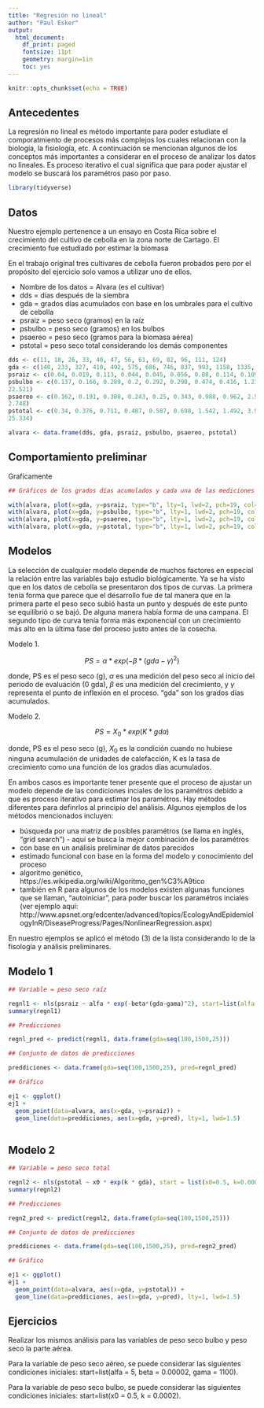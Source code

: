 ```yaml
---
title: "Regresión no lineal"
author: "Paul Esker"
output:
  html_document:
    df_print: paged
    fontsize: 11pt
    geometry: margin=1in
    toc: yes
---
```


```r
knitr::opts_chunk$set(echo = TRUE)
```

## Antecedentes

La regresión no lineal es método importante para poder estudiate el comporatmiento de procesos más complejos los cuales relacionan con la biología, la fisiología, etc. A continuación se mencionan algunos de los conceptos más importantes a considerar en el proceso de analizar los datos no lineales. Es proceso iterativo el cual significa que para poder ajustar el modelo se buscará los paramétros paso por paso.

```r

library(tidyverse)

```


## Datos

Nuestro ejemplo pertenence a un ensayo en Costa Rica sobre el crecimiento del cultivo de cebolla en la zona norte de Cartago. El crecimiento fue estudiado por estimar la biomasa 

En el trabajo original tres cultivares de cebolla fueron probados pero por el propósito del ejercicio solo vamos a utilizar uno de ellos. 

* Nombre de los datos = Alvara (es el cultivar)
* dds = días después de la siembra
* gda = grados días acumulados con base en los umbrales para el cultivo de cebolla
* psraiz = peso seco (gramos) en la raíz
* psbulbo = peso seco (gramos) en los bulbos
* psaereo = peso seco (gramos para la biomasa aérea)
* pstotal = peso seco total considerando los demás componentes

```r

dds <- c(11, 18, 26, 33, 40, 47, 56, 61, 69, 82, 96, 111, 124)
gda <- c(148, 233, 327, 410, 492, 575, 686, 746, 837, 993, 1158, 1335, 1484)
psraiz <- c(0.04, 0.019, 0.113, 0.044, 0.045, 0.056, 0.08, 0.114, 0.109, 0.116, 0.098, 0.101, 0.066)
psbulbo <- c(0.137, 0.166, 0.289, 0.2, 0.292, 0.298, 0.474, 0.416, 1.236, 2.594, 6.265, 6.174, 
22.521)
psaereo <- c(0.162, 0.191, 0.308, 0.243, 0.25, 0.343, 0.988, 0.962, 2.593, 3.379, 2.83, 5.054,
2.748)
pstotal <- c(0.34, 0.376, 0.711, 0.487, 0.587, 0.698, 1.542, 1.492, 3.938, 6.089, 9.193, 11.329,
25.334)

alvara <- data.frame(dds, gda, psraiz, psbulbo, psaereo, pstotal)

```


## Comportamiento preliminar 

Grafícamente 

```r

## Gráficos de los grados días acumulados y cada una de las mediciones

with(alvara, plot(x=gda, y=psraiz, type="b", lty=1, lwd=2, pch=19, col="black"))
with(alvara, plot(x=gda, y=psbulbo, type="b", lty=1, lwd=2, pch=19, col="black"))
with(alvara, plot(x=gda, y=psaereo, type="b", lty=1, lwd=2, pch=19, col="black"))
with(alvara, plot(x=gda, y=pstotal, type="b", lty=1, lwd=2, pch=19, col="black"))

```


## Modelos

La selección de cualquier modelo depende de muchos factores en especial la relación entre las variables bajo estudio biológicamente. Ya se ha visto que en los datos de cebolla se presentaron dos tipos de curvas. La primera tenía forma que parece que el desarrollo fue de tal manera que en la primera parte el peso seco subió hasta un punto y después de este punto se equilibrió o se bajó. De alguna manera había forma de una campana. El segundo tipo de curva tenía forma más exponencial con un crecimiento más alto en la última fase del proceso justo antes de la cosecha. 

Modelo 1. 

$$ PS = \alpha * exp(-\beta * (gda-\gamma)^2)$$

donde, PS es el peso seco (g), $\alpha$ es una medición del peso seco al inicio del periodo de evaluación (0 gda), $\beta$ es una medición del crecimiento, y $\gamma$ representa el punto de inflexión en el proceso. "gda" son los grados días acumulados. 

Modelo 2. 

$$ PS = X_0 * exp (K * gda) $$

donde, PS es el peso seco (g), $X_0$ es la condición cuando no hubiese ninguna acumulación de unidades de calefacción, K es la tasa de crecimiento como una función de los grados días acumulados.

En ambos casos es importante tener presente que el proceso de ajustar un modelo depende de las condiciones inciales de los paramétros debido a que es proceso iterativo para estimar los paramétros. Hay métodos diferentes para definrlos al principio del análisis. Algunos ejemplos de los métodos mencionados incluyen:

* búsqueda por una matriz de posibles paramétros (se llama en inglés, "grid search") - aquí se busca la mejor combinación de los paramétros
* con base en un análisis preliminar de datos parecidos
* estimado funcional con base en la forma del modelo y conocimiento del proceso
* algoritmo genético, https://es.wikipedia.org/wiki/Algoritmo_gen%C3%A9tico
* también en R para algunos de los modelos existen algunas funciones que se llaman, "autoiniciar", para poder buscar los paramétros inciales (ver ejemplo aquí: http://www.apsnet.org/edcenter/advanced/topics/EcologyAndEpidemiologyInR/DiseaseProgress/Pages/NonlinearRegression.aspx)

En nuestro ejemplos se aplicó el método (3) de la lista considerando lo de la fisología y análisis preliminares.

## Modelo 1

```r

## Variable = peso seco raíz

regnl1 <- nls(psraiz ~ alfa * exp(-beta*(gda-gama)^2), start=list(alfa = 0.15, beta = 0.0000002, gama = 900), trace=TRUE, data=alvara)
summary(regnl1)

## Predicciones

regnl_pred <- predict(regnl1, data.frame(gda=seq(100,1500,25)))

## Conjunto de datos de predicciones

preddiciones <- data.frame(gda=seq(100,1500,25), pred=regnl_pred)

## Gráfico

ej1 <- ggplot() 
ej1 +
  geom_point(data=alvara, aes(x=gda, y=psraiz)) +
  geom_line(data=preddiciones, aes(x=gda, y=pred), lty=1, lwd=1.5)
               
```

## Modelo 2

```r

## Variable = peso seco total 

regnl2 <- nls(pstotal ~ x0 * exp(k * gda), start = list(x0=0.5, k=0.0002), trace=TRUE, data=alvara)
summary(regnl2)

## Predicciones

regn2_pred <- predict(regnl2, data.frame(gda=seq(100,1500,25)))

## Conjunto de datos de predicciones

preddiciones <- data.frame(gda=seq(100,1500,25), pred=regn2_pred)

## Gráfico

ej1 <- ggplot() 
ej1 +
  geom_point(data=alvara, aes(x=gda, y=pstotal)) +
  geom_line(data=preddiciones, aes(x=gda, y=pred), lty=1, lwd=1.5)

```

## Ejercicios

Realizar los mismos análisis para las variables de peso seco bulbo y peso seco la parte aérea. 

Para la variable de peso seco aéreo, se puede considerar las siguientes condiciones iniciales: start=list(alfa = 5, beta = 0.00002, gama = 1100).

Para la variable de peso seco bulbo, se puede considerar las siguientes condiciones iniciales: start=list(x0 = 0.5, k = 0.0002).